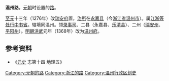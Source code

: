 '''温州路'''，[[元朝|元朝]]时设置的[[路_(行政区划)|路]]。

[[至元_(忽必烈)|至元]]十三年（1276年）改[[瑞安府|瑞安府]]置，[[治所|治所]]在[[永嘉县|永嘉县]]（今[[浙江省|浙江省]][[温州市|温州市]]）。属[[江浙等处行中书省|江浙等处行中书省]]。辖境同温州。领[[录事司|录事司]]、二县（永嘉县、[[乐清县|乐清县]]）、二州（[[瑞安州|瑞安州]]、[[平阳州|平阳州]]）。[[明朝|明朝]][[洪武|洪武]]元年（1368年）改为[[温州府|温州府]]。

== 参考资料 ==
*《[[元史|元史]]  志第十四 地理五》

{{元朝行政区划|nocat}}
{{元朝行政区划小作品}}
{{DEFAULTSORT:W}}
[[Category:元朝的路|Category:元朝的路]]
[[Category:浙江的路|Category:浙江的路]]
[[Category:温州行政区划史|Category:温州行政区划史]]